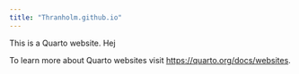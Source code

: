 ```yaml
---
title: "Thranholm.github.io"
---
```


This is a Quarto website. Hej

To learn more about Quarto websites visit <https://quarto.org/docs/websites>.
